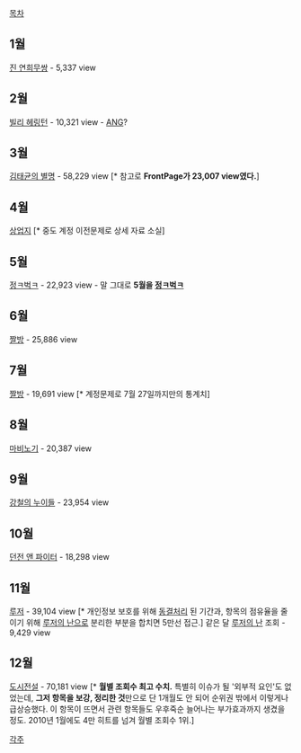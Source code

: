 [[목차]]

== 1월 ==
[[진 연희무쌍]] - 5,337 view
== 2월 == 
[[빌리 헤링턴]] - 10,321 view - [[ANG]]?
== 3월 ==
[[김태균의 별명]] - 58,229 view [* 참고로 '''FrontPage가 23,007 view였다.''']
== 4월 ==
[[상업지]] [* 중도 계정 이전문제로 상세 자료 소실]
== 5월 ==
[[정ㅋ벅ㅋ]] - 22,923 view - 말 그대로 '''5월을 [[정ㅋ벅ㅋ]]'''
== 6월 ==
[[짤방]] - 25,886 view
== 7월 ==
[[짤방]] - 19,691 view [* 계정문제로 7월 27일까지만의 통계치]
== 8월 ==
[[마비노기]] - 20,387 view
== 9월 ==
[[강철의 누이들]] - 23,954 view      
== 10월 ==
[[던전 앤 파이터]] - 18,298 view
== 11월 ==
[[루저]] - 39,104 view [* 개인정보 보호를 위해 [[동결]]처리 된 기간과, 항목의 점유율을 줄이기 위해 [[루저의 난]]으로 분리한 부분을 합치면 5만선 접근.]
같은 달 [[루저의 난]] 조회 - 9,429 view
== 12월 ==
[[도시전설]] - 70,181 view [* '''월별 조회수 최고 수치.''' 특별히 이슈가 될 '외부적 요인'도 없었는데, '''그저 항목을 보강, 정리한 것'''만으로 단 1개월도 안 되어 순위권 밖에서 이렇게나 급상승했다. 이 항목이 뜨면서 관련 항목들도 우후죽순 늘어나는 부가효과까지 생겼을 정도. 2010년 1월에도 4만 히트를 넘겨 월별 조회수 1위.]

[[각주]]
